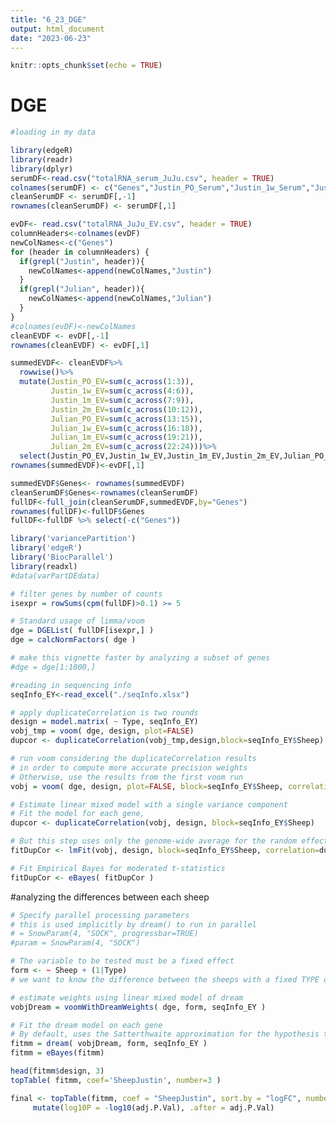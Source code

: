 ---
title: "6_23_DGE"
output: html_document
date: "2023-06-23"
---

```{r setup, include=FALSE}
knitr::opts_chunk$set(echo = TRUE)
```

# DGE
```{r}
#loading in my data

library(edgeR)
library(readr)
library(dplyr)
serumDF<-read.csv("totalRNA_serum_JuJu.csv", header = TRUE)
colnames(serumDF) <- c("Genes","Justin_PO_Serum","Justin_1w_Serum","Justin_1m_Serum","Justin_2m_Serum","Julian_PO_Serum","Julian_1w_Serum","Julian_1m_Serum","Julian_2m_Serum")
cleanSerumDF <- serumDF[,-1]
rownames(cleanSerumDF) <- serumDF[,1]

evDF<- read.csv("totalRNA_JuJu_EV.csv", header = TRUE)
columnHeaders<-colnames(evDF)
newColNames<-c("Genes")
for (header in columnHeaders) {
  if(grepl("Justin", header)){
    newColNames<-append(newColNames,"Justin")
  }
  if(grepl("Julian", header)){
    newColNames<-append(newColNames,"Julian")
  }
}
#colnames(evDF)<-newColNames
cleanEVDF <- evDF[,-1]
rownames(cleanEVDF) <- evDF[,1]

summedEVDF<- cleanEVDF%>%
  rowwise()%>%
  mutate(Justin_PO_EV=sum(c_across(1:3)),
         Justin_1w_EV=sum(c_across(4:6)),
         Justin_1m_EV=sum(c_across(7:9)),
         Justin_2m_EV=sum(c_across(10:12)),
         Julian_PO_EV=sum(c_across(13:15)),
         Julian_1w_EV=sum(c_across(16:18)),
         Julian_1m_EV=sum(c_across(19:21)),
         Julian_2m_EV=sum(c_across(22:24)))%>%
  select(Justin_PO_EV,Justin_1w_EV,Justin_1m_EV,Justin_2m_EV,Julian_PO_EV,Julian_1w_EV,Julian_1m_EV,Julian_2m_EV)
rownames(summedEVDF)<-evDF[,1]

summedEVDF$Genes<- rownames(summedEVDF)
cleanSerumDF$Genes<-rownames(cleanSerumDF)
fullDF<-full_join(cleanSerumDF,summedEVDF,by="Genes")
rownames(fullDF)<-fullDF$Genes
fullDF<-fullDF %>% select(-c("Genes"))
```

```{r}
library('variancePartition')
library('edgeR')
library('BiocParallel')
library(readxl)
#data(varPartDEdata)

# filter genes by number of counts
isexpr = rowSums(cpm(fullDF)>0.1) >= 5

# Standard usage of limma/voom
dge = DGEList( fullDF[isexpr,] )
dge = calcNormFactors( dge )

# make this vignette faster by analyzing a subset of genes
#dge = dge[1:1000,]

#reading in sequencing info
seqInfo_EY<-read_excel("./seqInfo.xlsx")
```

```{r}

# apply duplicateCorrelation is two rounds
design = model.matrix( ~ Type, seqInfo_EY)
vobj_tmp = voom( dge, design, plot=FALSE)
dupcor <- duplicateCorrelation(vobj_tmp,design,block=seqInfo_EY$Sheep)

# run voom considering the duplicateCorrelation results
# in order to compute more accurate precision weights
# Otherwise, use the results from the first voom run
vobj = voom( dge, design, plot=FALSE, block=seqInfo_EY$Sheep, correlation=dupcor$consensus)

# Estimate linear mixed model with a single variance component
# Fit the model for each gene, 
dupcor <- duplicateCorrelation(vobj, design, block=seqInfo_EY$Sheep)

# But this step uses only the genome-wide average for the random effect
fitDupCor <- lmFit(vobj, design, block=seqInfo_EY$Sheep, correlation=dupcor$consensus)

# Fit Empirical Bayes for moderated t-statistics
fitDupCor <- eBayes( fitDupCor )
```
#analyzing the differences between each sheep 
```{r}
# Specify parallel processing parameters
# this is used implicitly by dream() to run in parallel
# = SnowParam(4, "SOCK", progressbar=TRUE)
#param = SnowParam(4, "SOCK")

# The variable to be tested must be a fixed effect
form <- ~ Sheep + (1|Type) 
# we want to know the difference between the sheeps with a fixed TYPE of EV/SERUM

# estimate weights using linear mixed model of dream
vobjDream = voomWithDreamWeights( dge, form, seqInfo_EY )

# Fit the dream model on each gene
# By default, uses the Satterthwaite approximation for the hypothesis test
fitmm = dream( vobjDream, form, seqInfo_EY )
fitmm = eBayes(fitmm)
```

```{r}
head(fitmm$design, 3)
topTable( fitmm, coef='SheepJustin', number=3 )

```

```{r}
final <- topTable(fitmm, coef = "SheepJustin", sort.by = "logFC", number = Inf) %>%
     mutate(log10P = -log10(adj.P.Val), .after = adj.P.Val)
```